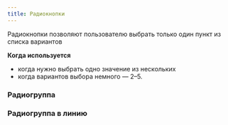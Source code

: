 ```yaml
---
title: Радиокнопки
---
```


Радиокнопки позволяют пользователю выбрать только один пункт из списка вариантов

**Когда используется**

- когда нужно выбрать одно значение из нескольких
- когда вариантов выбора немного — 2–5.

### Радиогруппа
<Sandbox projectId="uxcomponents_radio_group_column" />

### Радиогруппа в линию
<Sandbox projectId="uxcomponents_radio_group_inline" />
